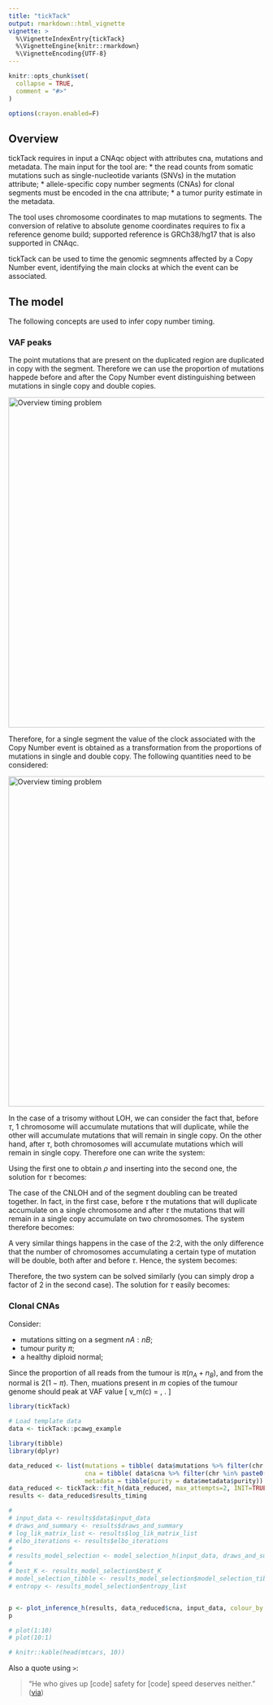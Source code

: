 ```yaml
---
title: "tickTack"
output: rmarkdown::html_vignette
vignette: >
  %\VignetteIndexEntry{tickTack}
  %\VignetteEngine{knitr::rmarkdown}
  %\VignetteEncoding{UTF-8}
---
```


```r
knitr::opts_chunk$set(
  collapse = TRUE,
  comment = "#>"
)

options(crayon.enabled=F)
```
## Overview

tickTack requires in input a CNAqc object with attributes cna, mutations and metadata. 
The main input for the tool are: 
* the read counts from somatic mutations such as single-nucleotide variants (SNVs) in the mutation attribute;
* allele-specific copy number segments (CNAs) for clonal segments must be encoded in the cna attribute;
* a tumor purity estimate in the metadata.

The tool uses chromosome coordinates to map mutations to segments. The conversion of relative to absolute genome coordinates requires to fix a reference genome build; supported reference is GRCh38/hg17 that is also supported in CNAqc. 

tickTack can be used to time the genomic segmnents affected by a Copy Number event, identifying the main clocks at which the event can be associated.

## The model


The following concepts are used to infer copy number timing.

### VAF peaks

The point mutations that are present on the duplicated region are duplicated in copy with the segment. Therefore we can use the proportion of mutations happede before and after the Copy Number event distinguishing between mutations in single copy and double copies.

<img src="timing_problem.png" alt="Overview timing problem" width="650"/><br>


Therefore, for a single segment the value of the clock associated with the Copy Number event is obtained as a transformation from the proportions of mutations in single and double copy.
The following quantities need to be considered:


\begin{itemize}
	\item $N_m$ : number of mutations with multiplicity $m$;
	\item $\rho$ : mutation rate, indicates how many mutations occur per unit of time;
	\item $\tau$ : pseudo-time;
\end{itemize}


<img src="Mutations_single_double_copy_draw_process.png" alt="Overview timing problem" width="650"/><br>


\subsubsection{2:1}

In the case of a trisomy without LOH, we can consider the fact that, before $\tau$, 1 chromosome will accumulate mutations that will duplicate, while the other will accumulate mutations that will remain in single copy. On the other hand, after $\tau$, both chromosomes will accumulate mutations which will remain in single copy. Therefore one can write the system:

\begin{align}
    \begin{cases}
        N_2 = \rho \tau  
        N_1 = \rho \tau + 3\rho(1 - \tau) \nonumber % Use \nonumber to prevent numbering for a specific line
    \end{cases}
\end{align}

Using the first one to obtain $\rho$ and inserting into the second one, the solution for $\tau$ becomes:

\begin{equation}
	N_1 = N_2 + \frac{3N_2}{\tau}(1-\tau) \hspace{2mm} \rightarrow \hspace{2mm} N_1 + 2N_2 = \frac{3N_2}{\tau} \hspace{2mm} \rightarrow \hspace{2mm} \tau = \frac{3N_2}{N_1 + 2N_2}
\end{equation}

\subsubsection{2:0 and 2:2}

The case of the CNLOH and of the segment doubling can be treated together. In fact, in the first case, before $\tau$ the mutations that will duplicate accumulate on a single chromosome and after $\tau$ the mutations that will remain in a single copy accumulate on two chromosomes. The system therefore becomes:

\begin{align}
    \begin{cases}
        N_2 = \rho \tau  
        N_1 = 2\rho(1 - \tau) \nonumber 
    \end{cases}
\end{align}

A very similar things happens in the case of the 2:2, with the only difference that the number of chromosomes accumulating a certain type of mutation will be double, both after and before $\tau$. Hence, the system becomes:

\begin{align}
    \begin{cases}
        N_2 = 2\rho \tau  
        N_1 = 4\rho(1 - \tau) \nonumber 
    \end{cases}
\end{align} 

Therefore, the two system can be solved similarly (you can simply drop a factor of 2 in the second case). The solution for $\tau$ easily becomes:

\begin{equation}
	N_1 = \frac{2N_2(1-\tau)}{\tau} \hspace{2mm} \rightarrow \hspace{2mm} \tau(N_1 + 2N_2) = 2N_2 \hspace{2mm} \rightarrow \hspace{2mm} \tau = \frac{2N_2}{2N_2 + N_1}
\end{equation}



### Clonal CNAs

Consider:

- mutations sitting on a segment $nA:nB$;
- tumour purity $\pi$;
- a healthy diploid normal;

Since the proportion of all reads from the tumour is $\pi(n_A+n_B)$, and from the normal is $2(1-\pi)$. Then, muations present in $m$ copies of the tumour genome should peak at VAF value 
\[
v_m(c) = \dfrac{m \pi c}{
2 (1 - \pi) + \pi (n_A+n_B)
} \, .
\]



```r
library(tickTack)

```



```r
# Load template data
data <- tickTack::pcawg_example

library(tibble)
library(dplyr)

data_reduced <- list(mutations = tibble( data$mutations %>% filter(chr %in% paste0("chr",c(1:4)))), 
                     cna = tibble( data$cna %>% filter(chr %in% paste0("chr",c(1:4)))),
                     metadata = tibble(purity = data$metadata$purity))
data_reduced <- tickTack::fit_h(data_reduced, max_attempts=2, INIT=TRUE, tolerance = 0.1)
results <- data_reduced$results_timing

# 
# input_data <- results$data$input_data
# draws_and_summary <- results$draws_and_summary
# log_lik_matrix_list <- results$log_lik_matrix_list
# elbo_iterations <- results$elbo_iterations
# 
# results_model_selection <- model_selection_h(input_data, draws_and_summary, log_lik_matrix_list, elbo_iterations)
# 
# best_K <- results_model_selection$best_K
# model_selection_tibble <- results_model_selection$model_selection_tibble
# entropy <- results_model_selection$entropy_list


p <- plot_inference_h(results, data_reduced$cna, input_data, colour_by = "karyotype", 3)
p


```









```r
# plot(1:10)
# plot(10:1)
```


```r
# knitr::kable(head(mtcars, 10))
```

Also a quote using `>`:

> "He who gives up [code] safety for [code] speed deserves neither."
([via](https://twitter.com/hadleywickham/status/504368538874703872))
 
 
 
